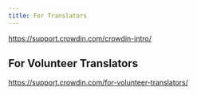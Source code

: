 ```yaml
---
title: For Translators
---
```


https://support.crowdin.com/crowdin-intro/

## For Volunteer Translators

https://support.crowdin.com/for-volunteer-translators/
